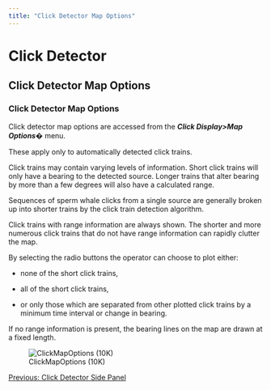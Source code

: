 ```yaml
---
title: "Click Detector Map Options"
---
```

Click Detector
==============

Click Detector Map Options
--------------------------

  

### Click Detector Map Options

Click detector map options are accessed from the _**Click Display>Map Options�**_ menu.

These apply only to automatically detected click trains.

Click trains may contain varying levels of information. Short click trains will only have a bearing to the detected source. Longer trains that alter bearing by more than a few degrees will also have a calculated range.

Sequences of sperm whale clicks from a single source are generally broken up into shorter trains by the click train detection algorithm.

Click trains with range information are always shown. The shorter and more numerous click trains that do not have range information can rapidly clutter the map.

By selecting the radio buttons the operator can choose to plot either:

*   none of the short click trains,
    
*   all of the short click trains,
    
*   or only those which are separated from other plotted click trains by a minimum time interval or change in bearing.
    

If no range information is present, the bearing lines on the map are drawn at a fixed length.

  
![ClickMapOptions (10K)](images/ClickMapOptions.png)  
  

[Previous: Click Detector Side Panel](ClickDetector_clickSidePanel.html)